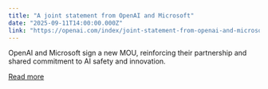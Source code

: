 ```yaml
---
title: "A joint statement from OpenAI and Microsoft"
date: "2025-09-11T14:00:00.000Z"
link: "https://openai.com/index/joint-statement-from-openai-and-microsoft"
---
```


OpenAI and Microsoft sign a new MOU, reinforcing their partnership and shared commitment to AI safety and innovation.

[Read more](https://openai.com/index/joint-statement-from-openai-and-microsoft)
